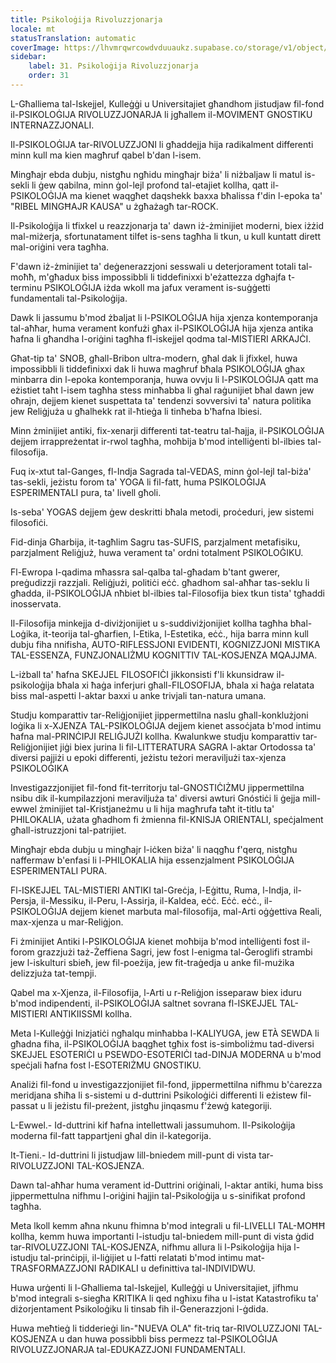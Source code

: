 ```yaml
---
title: Psikoloġija Rivoluzzjonarja
locale: mt
statusTranslation: automatic
coverImage: https://lhvmrqwrcowdvduuaukz.supabase.co/storage/v1/object/public/strapi-uploads/small_cover-educacion-fundamental.webp-2d51a7828a2b1309555be27f7e2a61a0.webp
sidebar:
    label: 31. Psikoloġija Rivoluzzjonarja
    order: 31
---
```

L-Għalliema tal-Iskejjel, Kulleġġi u Universitajiet għandhom jistudjaw fil-fond il-PSIKOLOĠIJA RIVOLUZZJONARJA li jgħallem il-MOVIMENT GNOSTIKU INTERNAZZJONALI.

Il-PSIKOLOĠIJA tar-RIVOLUZZJONI li għaddejja hija radikalment differenti minn kull ma kien magħruf qabel b'dan l-isem.

Mingħajr ebda dubju, nistgħu ngħidu mingħajr biża' li niżbaljaw li matul is-sekli li ġew qabilna, minn ġol-lejl profond tal-etajiet kollha, qatt il-PSIKOLOĠIJA ma kienet waqgħet daqshekk baxxa bħalissa f'din l-epoka ta' "RIBEL MINGĦAJR KAUSA" u żgħażagħ tar-ROCK.

Il-Psikoloġija li tfixkel u reazzjonarja ta' dawn iż-żminijiet moderni, biex iżżid mal-miżerja, sfortunatament tilfet is-sens tagħha li tkun, u kull kuntatt dirett mal-oriġini vera tagħha.

F'dawn iż-żminijiet ta' deġenerazzjoni sesswali u deterjorament totali tal-moħħ, m'għadux biss impossibbli li tiddefinixxi b'eżattezza dgħajfa t-terminu PSIKOLOĠIJA iżda wkoll ma jafux verament is-suġġetti fundamentali tal-Psikoloġija.

Dawk li jassumu b'mod żbaljat li l-PSIKOLOĠIJA hija xjenza kontemporanja tal-aħħar, huma verament konfużi għax il-PSIKOLOĠIJA hija xjenza antika ħafna li għandha l-oriġini tagħha fl-iskejjel qodma tal-MISTIERI ARKAJĊI.

Għat-tip ta' SNOB, għall-Bribon ultra-modern, għal dak li jfixkel, huwa impossibbli li tiddefinixxi dak li huwa magħruf bħala PSIKOLOĠIJA għax minbarra din l-epoka kontemporanja, huwa ovvju li l-PSIKOLOĠIJA qatt ma eżistiet taħt l-isem tagħha stess minħabba li għal raġunijiet bħal dawn jew oħrajn, dejjem kienet suspettata ta' tendenzi sovversivi ta' natura politika jew Reliġjuża u għalhekk rat il-ħtieġa li tinħeba b'ħafna lbiesi.

Minn żminijiet antiki, fix-xenarji differenti tat-teatru tal-ħajja, il-PSIKOLOĠIJA dejjem irrappreżentat ir-rwol tagħha, moħbija b'mod intelliġenti bl-ilbies tal-filosofija.

Fuq ix-xtut tal-Ganges, fl-Indja Sagrada tal-VEDAS, minn ġol-lejl tal-biża' tas-sekli, jeżistu forom ta' YOGA li fil-fatt, huma PSIKOLOĠIJA ESPERIMENTALI pura, ta' livell għoli.

Is-seba' YOGAS dejjem ġew deskritti bħala metodi, proċeduri, jew sistemi filosofiċi.

Fid-dinja Għarbija, it-tagħlim Sagru tas-SUFIS, parzjalment metafisiku, parzjalment Reliġjuż, huwa verament ta' ordni totalment PSIKOLOĠIKU.

Fl-Ewropa l-qadima mħassra sal-qalba tal-għadam b'tant gwerer, preġudizzji razzjali. Reliġjużi, politiċi eċċ. għadhom sal-aħħar tas-seklu li għadda, il-PSIKOLOĠIJA nħbiet bl-ilbies tal-Filosofija biex tkun tista' tgħaddi inosservata.

Il-Filosofija minkejja d-diviżjonijiet u s-suddiviżjonijiet kollha tagħha bħal-Loġika, it-teorija tal-għarfien, l-Etika, l-Estetika, eċċ., hija barra minn kull dubju fiha nnifisha, AUTO-RIFLESSJONI EVIDENTI, KOGNIZZJONI MISTIKA TAL-ESSENZA, FUNZJONALIŻMU KOGNITTIV TAL-KOSJENZA MQAJJMA.

L-iżball ta' ħafna SKEJJEL FILOSOFIĊI jikkonsisti f'li kkunsidraw il-psikoloġija bħala xi ħaġa inferjuri għall-FILOSOFIJA, bħala xi ħaġa relatata biss mal-aspetti l-aktar baxxi u anke trivjali tan-natura umana.

Studju komparattiv tar-Reliġjonijiet jippermettilna naslu għall-konklużjoni loġika li x-XJENZA TAL-PSIKOLOĠIJA dejjem kienet assoċjata b'mod intimu ħafna mal-PRINĊIPJI RELIĠJUŻI kollha. Kwalunkwe studju komparattiv tar-Reliġjonijiet jiġi biex jurina li fil-LITTERATURA SAGRA l-aktar Ortodossa ta' diversi pajjiżi u epoki differenti, jeżistu teżori meraviljużi tax-xjenza PSIKOLOĠIKA

Investigazzjonijiet fil-fond fit-territorju tal-GNOSTIĊIŻMU jippermettilna nsibu dik il-kumpilazzjoni meraviljuża ta' diversi awturi Gnóstiċi li ġejja mill-ewwel żminijiet tal-Kristjaneżmu u li hija magħrufa taħt it-titlu ta' PHILOKALIA, użata għadhom fi żmienna fil-KNISJA ORIENTALI, speċjalment għall-istruzzjoni tal-patrijiet.

Mingħajr ebda dubju u mingħajr l-iċken biża' li naqgħu f'qerq, nistgħu naffermaw b'enfasi li l-PHILOKALIA hija essenzjalment PSIKOLOĠIJA ESPERIMENTALI PURA.

Fl-ISKEJJEL TAL-MISTIERI ANTIKI tal-Greċja, l-Eġittu, Ruma, l-Indja, il-Persja, il-Messiku, il-Peru, l-Assirja, il-Kaldea, eċċ. Eċċ. eċċ., il-PSIKOLOĠIJA dejjem kienet marbuta mal-filosofija, mal-Arti oġġettiva Reali, max-xjenza u mar-Reliġjon.

Fi żminijiet Antiki l-PSIKOLOĠIJA kienet moħbija b'mod intelliġenti fost il-forom grazzjużi taż-Żeffiena Sagri, jew fost l-enigma tal-Ġeroglifi strambi jew l-iskulturi sbieħ, jew fil-poeżija, jew fit-traġedja u anke fil-mużika delizzjuża tat-tempji.

Qabel ma x-Xjenza, il-Filosofija, l-Arti u r-Reliġjon isseparaw biex iduru b'mod indipendenti, il-PSIKOLOĠIJA saltnet sovrana fl-ISKEJJEL TAL-MISTIERI ANTIKIISSMI kollha.

Meta l-Kulleġġi Inizjatiċi ngħalqu minħabba l-KALIYUGA, jew ETÀ SEWDA li għadna fiha, il-PSIKOLOĠIJA baqgħet tgħix fost is-simboliżmu tad-diversi SKEJJEL ESOTERIĊI u PSEWDO-ESOTERIĊI tad-DINJA MODERNA u b'mod speċjali ħafna fost l-ESOTERIŻMU GNOSTIKU.

Analiżi fil-fond u investigazzjonijiet fil-fond, jippermettilna nifhmu b'ċarezza meridjana sħiħa li s-sistemi u d-duttrini Psikoloġiċi differenti li eżistew fil-passat u li jeżistu fil-preżent, jistgħu jinqasmu f'żewġ kategoriji.

L-Ewwel.- Id-duttrini kif ħafna intellettwali jassumuhom. Il-Psikoloġija moderna fil-fatt tappartjeni għal din il-kategorija.

It-Tieni.- Id-duttrini li jistudjaw lill-bniedem mill-punt di vista tar-RIVOLUZZJONI TAL-KOSJENZA.

Dawn tal-aħħar huma verament id-Duttrini oriġinali, l-aktar antiki, huma biss jippermettulna nifhmu l-oriġini ħajjin tal-Psikoloġija u s-sinifikat profond tagħha.

Meta lkoll kemm aħna nkunu fhimna b'mod integrali u fil-LIVELLI TAL-MOĦĦ kollha, kemm huwa importanti l-istudju tal-bniedem mill-punt di vista ġdid tar-RIVOLUZZJONI TAL-KOSJENZA, nifhmu allura li l-Psikoloġija hija l-istudju tal-prinċipji, il-liġijiet u l-fatti relatati b'mod intimu mat-TRASFORMAZZJONI RADIKALI u definittiva tal-INDIVIDWU.

Huwa urġenti li l-Għalliema tal-Iskejjel, Kulleġġi u Universitajiet, jifhmu b'mod integrali s-siegħa KRITIKA li qed ngħixu fiha u l-istat Katastrofiku ta' diżorjentament Psikoloġiku li tinsab fih il-Ġenerazzjoni l-ġdida.

Huwa meħtieġ li tidderieġi lin-"NUEVA OLA" fit-triq tar-RIVOLUZZJONI TAL-KOSJENZA u dan huwa possibbli biss permezz tal-PSIKOLOĠIJA RIVOLUZZJONARJA tal-EDUKAZZJONI FUNDAMENTALI.

